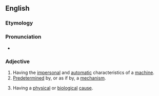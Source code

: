 ==English==

===Etymology===
{{suffix|mechanism|alt1=mechan(ism)|istic|lang=en}}

===Pronunciation===
* {{IPA|/ˌmɛkəˈnɪstɪk/|lang=en}}

===Adjective===
{{en-adj}}

# Having the [[impersonal]] and [[automatic]] characteristics of a [[machine]].
# [[predetermined|Predetermined]] by, or as if by, a [[mechanism]].
# {{lb|en|philosophy}} Having a [[physical]] or [[biological]] [[cause]].